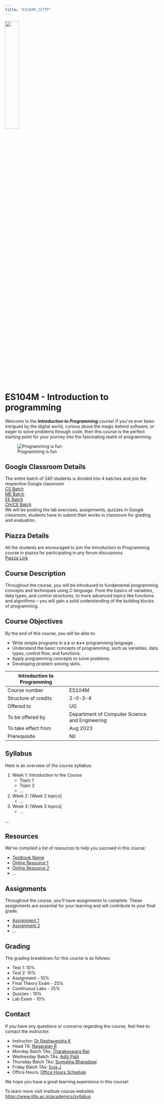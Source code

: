 ```yaml
---
title: "ES104M_IITTP"
---
```


![](https://www.iittp.ac.in/images/demo/iit/Other/logoupdated.png){width="30%"}

#  ES104M   - Introduction to programming

Welcome to the *__Introduction to Programming__* course! If you've ever been intrigued by the digital world, curious about the magic behind software, or eager to solve problems through code, then this course is the perfect starting point for your journey into the fascinating realm of programming.    

![Programming is fun](https://media.gcflearnfree.org/content/5e31ca08bc7eff08e4063776_01_29_2020/ProgrammingIllustration.png "Programming is fun!")


## Google Classroom Details
The entire batch of 240 students is divided into 4 batches and join the respective Google classroom     
[CS Batch](https://classroom.google.com)     
[ME Batch](https://classroom.google.com)     
[EE Batch](https://classroom.google.com)     
[CH/CE Batch](https://classroom.google.com)     
We will be posting the lab exercises, assignments, quizzes in Google classroom, students have to submit their works in classroom for grading and evaluation.

## Piazza Details
All the students are encouraged to join the Introduction to Programming course in piazza for participating in any forum discussions    
[Piazza Link](https://piazza.com)

## Course Description

Throughout the course, you will be introduced to fundamental programming concepts and techniques using *C language*. From the basics of variables, data types, and control structures, to more advanced topics like functions and algorithms – you will gain a solid understanding of the building blocks of programming.

## Course Objectives

By the end of this course, you will be able to:

* Write simple programs in a **c** or **c++** programming language .
* Understand the basic concepts of programming, such as variables, data types, control flow, and functions.
* Apply programming concepts to solve problems.
* Developing problem solving skills.

|Introduction to Programming||
|------|------|
|Course number|ES104M|
|Structure of credits | 2-0-3-4 |
|Offered to | UG |
|To be offered by | Department of Computer Science and Engineering|
|To take effect from | Aug 2023|
|Prerequisite | Nil|

## Syllabus

Here is an overview of the course syllabus:

1. Week 1: Introduction to the Course
   - Topic 1
   - Topic 2
   - ...

2. Week 2: [Week 2 topics]
   - ...

3. Week 3: [Week 3 topics]
   - ...

...

## Resources

We've compiled a list of resources to help you succeed in this course:

- [Textbook Name](link-to-textbook)
- [Online Resource 1](link-to-resource1)
- [Online Resource 2](link-to-resource2)
- ...

## Assignments

Throughout the course, you'll have assignments to complete. These assignments are essential for your learning and will contribute to your final grade.

- [Assignment 1](link-to-assignment1)
- [Assignment 2](link-to-assignment2)
- ...

## Grading

The grading breakdown for this course is as follows:

- Test 1: 10%
- Test 2: 10%
- Assignment - 10%
- Final Theory Exam - 25%
- Continuous Labs - 25%
- Quizzes - 10%
- Lab Exam - 10%

## Contact

If you have any questions or concerns regarding the course, feel free to contact the instructor:

- Instructor: [Dr Raghavendra K](mailto:raghavendra@iittp.ac.in)
- Head TA: [Nagarajan R](mailto:nagarajan@iittp.ac.in)
- Monday Batch TAs: [Tharakeswara Raji](mailto:cs19d503@iittp.ac.in)
- Wednesday Batch TAs: [Aditi Palit](mailto:cs21d001@iittp.ac.in)
- Thursday Batch TAs: [Sumukha Bharadwaj](mailto:cs21d003@iittp.ac.in)
- Friday Batch TAs: [Suja J](mailto:sujavalan@iittp.ac.in)
- Office Hours: [Office Hours Schedule](link-to-office-hours)

We hope you have a great learning experience in this course!

To learn more visit Institute course websites  <https://www.iittp.ac.in/academics/syllabus>



